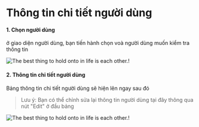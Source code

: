 # Thông tin chi tiết người dùng

#### 1. Chọn người dùng

ở giao diện người dùng, bạn tiến hành chọn voà người dùng muốn kiểm tra thông tin

![The best thing to hold onto in life is each other.!](https://raw.githubusercontent.com/tuan2099/Images/main/Screenshot_53.png)

#### 2. Thông tin chi tiết người dùng

Bảng thông tin chi tiết người dùng sẽ hiện lên ngay sau đó

> Lưu ý: Bạn có thể chỉnh sửa lại thông tin người dùng tại đây thông qua nút "Edit" ở đầu bảng

![The best thing to hold onto in life is each other.!](https://raw.githubusercontent.com/tuan2099/Images/main/Screenshot_54.png)
